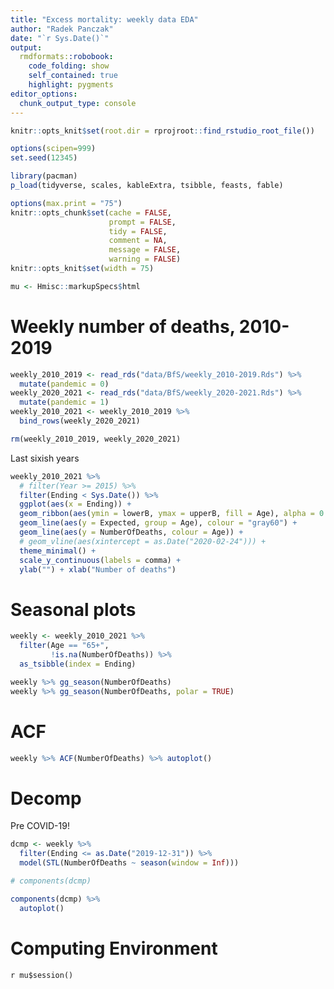 ```yaml
---
title: "Excess mortality: weekly data EDA"
author: "Radek Panczak"
date: "`r Sys.Date()`"
output:
  rmdformats::robobook:
    code_folding: show
    self_contained: true
    highlight: pygments
editor_options: 
  chunk_output_type: console
---
```



```r
knitr::opts_knit$set(root.dir = rprojroot::find_rstudio_root_file())

options(scipen=999)
set.seed(12345)

library(pacman)
p_load(tidyverse, scales, kableExtra, tsibble, feasts, fable)

options(max.print = "75")
knitr::opts_chunk$set(cache = FALSE,
                      prompt = FALSE,
                      tidy = FALSE,
                      comment = NA,
                      message = FALSE,
                      warning = FALSE)
knitr::opts_knit$set(width = 75)

mu <- Hmisc::markupSpecs$html
```

<!-- ----------------------------------------------------- -->

# Weekly number of deaths, 2010-2019

```r
weekly_2010_2019 <- read_rds("data/BfS/weekly_2010-2019.Rds") %>% 
  mutate(pandemic = 0)
weekly_2020_2021 <- read_rds("data/BfS/weekly_2020-2021.Rds") %>% 
  mutate(pandemic = 1)
weekly_2010_2021 <- weekly_2010_2019 %>% 
  bind_rows(weekly_2020_2021)

rm(weekly_2010_2019, weekly_2020_2021)
```

Last sixish years

```r
weekly_2010_2021 %>% 
  # filter(Year >= 2015) %>% 
  filter(Ending < Sys.Date()) %>% 
  ggplot(aes(x = Ending)) +
  geom_ribbon(aes(ymin = lowerB, ymax = upperB, fill = Age), alpha = 0.1) +
  geom_line(aes(y = Expected, group = Age), colour = "gray60") + 
  geom_line(aes(y = NumberOfDeaths, colour = Age)) + 
  # geom_vline(aes(xintercept = as.Date("2020-02-24"))) +
  theme_minimal() + 
  scale_y_continuous(labels = comma) +
  ylab("") + xlab("Number of deaths")
```

# Seasonal plots

```r
weekly <- weekly_2010_2021 %>% 
  filter(Age == "65+",
         !is.na(NumberOfDeaths)) %>% 
  as_tsibble(index = Ending)
```

```r
weekly %>% gg_season(NumberOfDeaths)
weekly %>% gg_season(NumberOfDeaths, polar = TRUE)
```

# ACF

```r
weekly %>% ACF(NumberOfDeaths) %>% autoplot()
```

# Decomp 

Pre COVID-19!

```r
dcmp <- weekly %>%
  filter(Ending <= as.Date("2019-12-31")) %>% 
  model(STL(NumberOfDeaths ~ season(window = Inf)))

# components(dcmp)

components(dcmp) %>% 
  autoplot()
```


<!-- ----------------------------------------------------- -->

# Computing Environment

`r mu$session()`